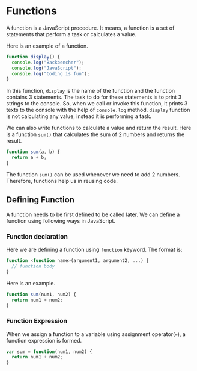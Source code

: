 
<Layout>
<SEO title="Functions in JavaScript" />
<JSLayout>

# Functions

A function is a JavaScript procedure. It means, a function is a set of statements that perform a task or calculates a value.

Here is an example of a function.

```javascript
function display() {
  console.log("Backbencher");
  console.log("JavaScript");
  console.log("Coding is fun");
}
```

In this function, `display` is the name of the function and the function contains 3 statements. The task to do for these statements is to print 3 strings to the console. So, when we call or invoke this function, it prints 3 texts to the console with the help of `console.log` method. `display` function is not calculating any value, instead it is performing a task.

We can also write functions to calculate a value and return the result. Here is a function `sum()` that calculates the sum of 2 numbers and returns the result.

```javascript
function sum(a, b) {
  return a + b;
}
```

The function `sum()` can be used whenever we need to add 2 numbers. Therefore, functions help us in reusing code.

## Defining Function

A function needs to be first defined to be called later. We can define a function using following ways in JavaScript.

### Function declaration

Here we are defining a function using `function` keyword. The format is:

```javascript
function <function name>(argument1, argument2, ...) {
  // function body
}
```

Here is an example.

```javascript
function sum(num1, num2) {
  return num1 + num2;
}
```

### Function Expression

When we assign a function to a variable using assignment operator(`=`), a function expression is formed.

```javascript
var sum = function(num1, num2) {
  return num1 + num2;
}
```

</JSLayout>
</Layout>
